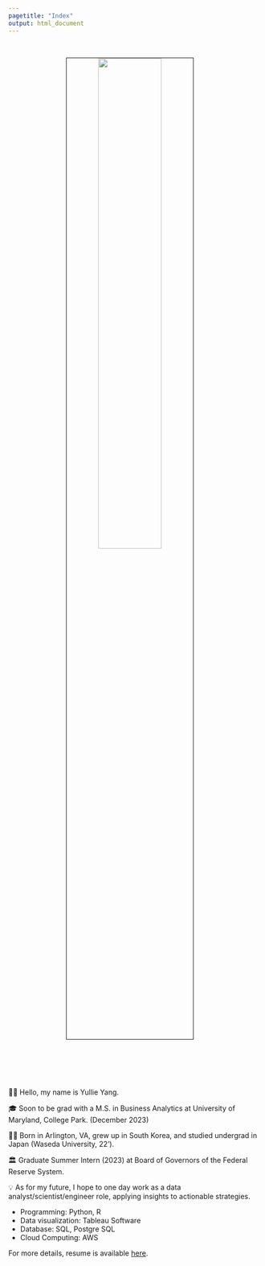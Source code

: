 ```yaml
---
pagetitle: "Index"
output: html_document
---
```


<link rel="stylesheet" href="styles.css" type="text/css">
<link rel="stylesheet" href="site_libs/academicons-1.9.1/css/academicons.min.css"/>

<br>

<p align="center">
<img src="images/portfolio.jpeg" style="width:50%; border:0.5px solid; margin-right: 20px" align="center">
</p>
<br>


<br><br><br>
👋🏽 Hello, my name is Yullie Yang.

🎓 Soon to be grad with a M.S. in Business Analytics at University of Maryland, College Park. (December 2023)


👧🏻 Born in Arlington, VA, grew up in South Korea, and studied undergrad in Japan (Waseda University, 22').


🏛 Graduate Summer Intern (2023) at Board of Governors of the Federal Reserve System.


💡 As for my future, I hope to one day work as a data analyst/scientist/engineer role, applying insights to actionable strategies.


+ Programming: Python, R
+ Data visualization: Tableau Software
+ Database: SQL, Postgre SQL
+ Cloud Computing: AWS

For more details, resume is available [here](files/YullieYangResume.pdf).
